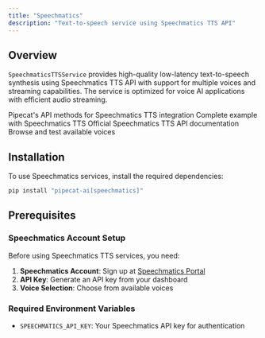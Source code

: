 ```yaml
---
title: "Speechmatics"
description: "Text-to-speech service using Speechmatics TTS API"
---
```


## Overview

`SpeechmaticsTTSService` provides high-quality low-latency text-to-speech synthesis using Speechmatics TTS API with support for multiple voices and streaming capabilities. The service is optimized for voice AI applications with efficient audio streaming.

<CardGroup cols={2}>
  <Card
    title="Speechmatics TTS API Reference"
    icon="code"
    href="https://reference-server.pipecat.ai/en/latest/api/pipecat.services.speechmatics.tts.html"
  >
    Pipecat's API methods for Speechmatics TTS integration
  </Card>
  <Card
    title="Example Implementation"
    icon="play"
    href="https://github.com/pipecat-ai/pipecat/blob/main/examples/foundational/07a-interruptible-speechmatics.py"
  >
    Complete example with Speechmatics TTS
  </Card>
  <Card
    title="Speechmatics Documentation"
    icon="book"
    href="https://docs.speechmatics.com/text-to-speech/quickstart"
  >
    Official Speechmatics TTS API documentation
  </Card>
  <Card
    title="Speechmatics Portal"
    icon="microphone"
    href="https://portal.speechmatics.com"
  >
    Browse and test available voices
  </Card>
</CardGroup>

## Installation

To use Speechmatics services, install the required dependencies:

```bash
pip install "pipecat-ai[speechmatics]"
```

## Prerequisites

### Speechmatics Account Setup

Before using Speechmatics TTS services, you need:

1. **Speechmatics Account**: Sign up at [Speechmatics Portal](https://portal.speechmatics.com)
2. **API Key**: Generate an API key from your dashboard
3. **Voice Selection**: Choose from available voices

### Required Environment Variables

- `SPEECHMATICS_API_KEY`: Your Speechmatics API key for authentication

